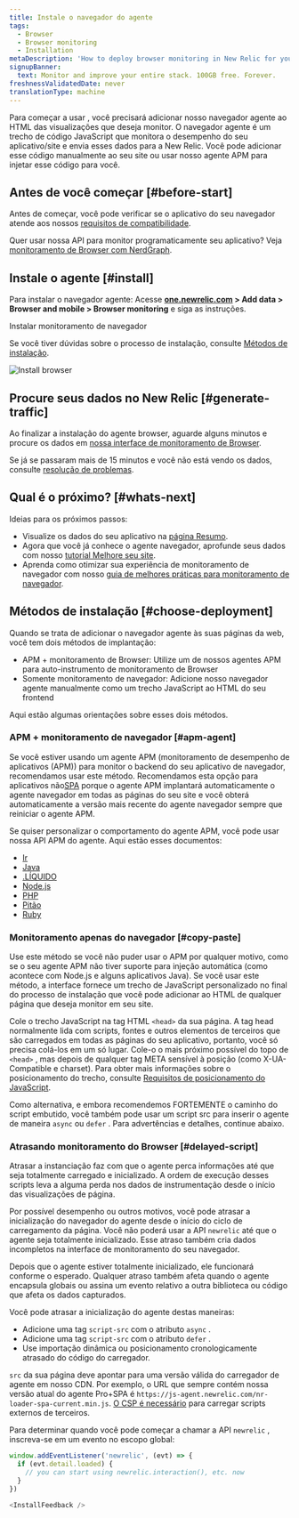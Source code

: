 ```yaml
---
title: Instale o navegador do agente
tags:
  - Browser
  - Browser monitoring
  - Installation
metaDescription: 'How to deploy browser monitoring in New Relic for your apps, including UI, copy/paste, and API options.'
signupBanner:
  text: Monitor and improve your entire stack. 100GB free. Forever.
freshnessValidatedDate: never
translationType: machine
---
```



Para começar a usar <InlinePopover type="browser"/>, você precisará adicionar nosso navegador agente ao HTML das visualizações que deseja monitor. O navegador agente é um trecho de código JavaScript que monitora o desempenho do seu aplicativo/site e envia esses dados para a New Relic. Você pode adicionar esse código manualmente ao seu site ou usar nosso agente APM para injetar esse código para você.

## Antes de você começar [#before-start]

Antes de começar, você pode verificar se o aplicativo do seu navegador atende aos nossos [requisitos de compatibilidade](/docs/browser/new-relic-browser/getting-started/compatibility-requirements-browser-monitoring).

Quer usar nossa API para monitor programaticamente seu aplicativo? Veja [monitoramento de Browser com NerdGraph](/docs/apis/nerdgraph/examples/browser-monitoring-config-nerdgraph).

## Instale o agente [#install]

Para instalar o navegador agente: Acesse <DoNotTranslate>**[one.newrelic.com](https://one.newrelic.com) > Add data > Browser and mobile > Browser monitoring**</DoNotTranslate> e siga as instruções.

<ButtonGroup>
  <ButtonLink
    role="button"
    to="https://onenr.io/0MRNpYqNqQn"
    variant="primary"
  >
    Instalar monitoramento de navegador
  </ButtonLink>
</ButtonGroup>

Se você tiver dúvidas sobre o processo de instalação, consulte [Métodos de instalação](#choose-deployment).

<img
  title="Install browser"
  alt="Install browser"
  src={browserInstallBrowser}
/>

## Procure seus dados no New Relic [#generate-traffic]

Ao finalizar a instalação do agente browser, aguarde alguns minutos e procure os dados em [nossa interface de monitoramento de Browser](/docs/browser/browser-monitoring/getting-started/browser-summary-page).

Se já se passaram mais de 15 minutos e você não está vendo os dados, consulte [resolução de problemas](/docs/browser/browser-monitoring/troubleshooting/troubleshoot-your-browser-monitoring-installation/).

## Qual é o próximo? [#whats-next]

Ideias para os próximos passos:

* Visualize os dados do seu aplicativo na [página Resumo](/docs/browser/browser-monitoring/getting-started/browser-summary-page).
* Agora que você já conhece o agente navegador, aprofunde seus dados com nosso [tutorial Melhore seu site](/docs/journey-performance/guide-to-monitoring-core-web-vitals).
* Aprenda como otimizar sua experiência de monitoramento de navegador com nosso [guia de melhores práticas para monitoramento de navegador](/docs/new-relic-solutions/best-practices-guides/full-stack-observability/browser-monitoring-best-practices-guide).

## Métodos de instalação [#choose-deployment]

Quando se trata de adicionar o navegador agente às suas páginas da web, você tem dois métodos de implantação:

* APM + monitoramento de Browser: Utilize um de nossos agentes APM para auto-instrumento de monitoramento de Browser
* Somente monitoramento de navegador: Adicione nosso navegador agente manualmente como um trecho JavaScript ao HTML do seu frontend

Aqui estão algumas orientações sobre esses dois métodos.

### APM + monitoramento de navegador [#apm-agent]

Se você estiver usando um agente APM (monitoramento de desempenho de aplicativos (APM)) para monitor o backend do seu aplicativo de navegador, recomendamos usar este método. Recomendamos esta opção para aplicativos não[SPA](/docs/browser/single-page-app-monitoring/get-started/introduction-single-page-app-monitoring) porque o agente APM implantará automaticamente o agente navegador em todas as páginas do seu site e você obterá automaticamente a versão mais recente do agente navegador sempre que reiniciar o agente APM.

Se quiser personalizar o comportamento do agente APM, você pode usar nossa API APM do agente. Aqui estão esses documentos:

* [Ir](/docs/agents/go-agent/features/install-new-relic-browser-go-apps)
* [Java](/docs/agents/java-agent/instrumentation/page-load-timing-java)
* [.LÍQUIDO](/docs/agents/net-agent/features/page-load-timing-net)
* [Node.js](/docs/agents/nodejs-agent/supported-features/page-load-timing-nodejs)
* [PHP](/docs/agents/php-agent/features/page-load-timing-php)
* [Pitão](/docs/agents/python-agent/supported-features/page-load-timing-python)
* [Ruby](/docs/agents/ruby-agent/features/page-load-timing-ruby)

### Monitoramento apenas do navegador [#copy-paste]

Use este método se você não puder usar o APM por qualquer motivo, como se o seu agente APM não tiver suporte para injeção automática (como acontece com Node.js e alguns aplicativos Java). Se você usar este método, a interface fornece um trecho de JavaScript personalizado no final do processo de instalação que você pode adicionar ao HTML de qualquer página que deseja monitor em seu site.

Cole o trecho JavaScript na tag HTML `<head>` da sua página. A tag head normalmente lida com scripts, fontes e outros elementos de terceiros que são carregados em todas as páginas do seu aplicativo, portanto, você só precisa colá-los em um só lugar. Cole-o o mais próximo possível do topo de `<head>` , mas depois de qualquer tag META sensível à posição (como X-UA-Compatible e charset). Para obter mais informações sobre o posicionamento do trecho, consulte [Requisitos de posicionamento do JavaScript](/docs/browser/new-relic-browser/page-load-timing-resources/instrumentation-browser-monitoring#javascript-placement).

Como alternativa, e embora recomendemos FORTEMENTE o caminho do script embutido, você também pode usar um script src para inserir o agente de maneira `async` ou `defer` . Para advertências e detalhes, continue abaixo.

### Atrasando monitoramento do Browser [#delayed-script]

<Callout variant="caution">
  Atrasar a instanciação faz com que o agente perca informações até que seja totalmente carregado e inicializado. A ordem de execução desses scripts leva a alguma perda nos dados de instrumentação desde o início das visualizações de página.
</Callout>

Por possível desempenho ou outros motivos, você pode atrasar a inicialização do navegador do agente desde o início do ciclo de carregamento da página. Você não poderá usar a API `newrelic` até que o agente seja totalmente inicializado. Esse atraso também cria dados incompletos na interface de monitoramento do seu navegador.

Depois que o agente estiver totalmente inicializado, ele funcionará conforme o esperado. Qualquer atraso também afeta quando o agente encapsula globais ou assina um evento relativo a outra biblioteca ou código que afeta os dados capturados.

Você pode atrasar a inicialização do agente destas maneiras:

* Adicione uma tag `script-src` com o atributo `async` .
* Adicione uma tag `script-src` com o atributo `defer` .
* Use importação dinâmica ou posicionamento cronologicamente atrasado do código do carregador.

`src` da sua página deve apontar para uma versão válida do carregador de agente em nosso CDN. Por exemplo, o URL que sempre contém nossa versão atual do agente Pro+SPA é `https://js-agent.newrelic.com/nr-loader-spa-current.min.js`. [O CSP é necessário](/docs/browser/new-relic-browser/getting-started/compatibility-requirements-browser-monitoring#csp) para carregar scripts externos de terceiros.

Para determinar quando você pode começar a chamar a API `newrelic` , inscreva-se em um evento no escopo global:

```js
window.addEventListener('newrelic', (evt) => {
  if (evt.detail.loaded) {
    // you can start using newrelic.interaction(), etc. now
  }
})

<InstallFeedback />

```